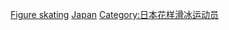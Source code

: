 [[Category:日本冬季奥运运动员|Figure skating]]
[[Category:各國奧運花式滑冰選手|Japan]]
[[Category:日本花样滑冰运动员|Category:日本花样滑冰运动员]]